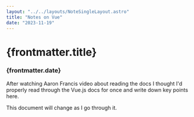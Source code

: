 ```yaml
---
layout: "../../layouts/NoteSingleLayout.astro"
title: "Notes on Vue"
date: "2023-11-19"
---
```

# {frontmatter.title}
### {frontmatter.date}

After watching Aaron Francis video about reading the
docs I thought I'd properly read through the Vue.js 
docs for once and write down key points here.

This document will change as I go through it.